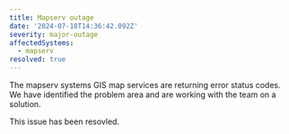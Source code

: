```yaml
---
title: Mapserv outage
date: '2024-07-18T14:36:42.092Z'
severity: major-outage
affectedSystems:
  - mapserv
resolved: true
---
```



The mapserv systems GIS map services are returning error status codes. We have identified the problem area and are working with the team on a solution.

<Update date="2024-07-18T17:04:53.000Z">This issue has been resovled.</Update>
